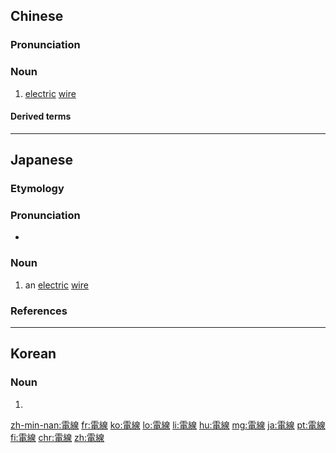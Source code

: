 {{also|电线}}
==Chinese==
{{zh-forms|s=电线}}

===Pronunciation===
{{zh-pron
|m=diànxiàn
|c=din6 sin3
|mn=tiān-sòaⁿ
|cat=n
}}

===Noun===
{{zh-noun}}

# [[electric]] [[wire]] {{zh-mw|根|條}}

====Derived terms====
{{zh-der|電線杆|電線桿}}

{{zh-cat|Intermediate}}

----

==Japanese==
{{ja-kanjitab|でん|せん|yomi=on}}

===Etymology===
{{rfe|ja}}

===Pronunciation===
* {{ja-pron|でんせん|y=o|acc=0|acc_ref=NHK}}

===Noun===
{{ja-noun|でんせん}}

# an [[electric]] [[wire]]

===References===
<references/>
----

==Korean==
{{ko-hanjatab}}

===Noun===
{{ko-noun|hj|hangeul=전선}}

# {{hanja form of|전선}}

[[zh-min-nan:電線]]
[[fr:電線]]
[[ko:電線]]
[[lo:電線]]
[[li:電線]]
[[hu:電線]]
[[mg:電線]]
[[ja:電線]]
[[pt:電線]]
[[fi:電線]]
[[chr:電線]]
[[zh:電線]]